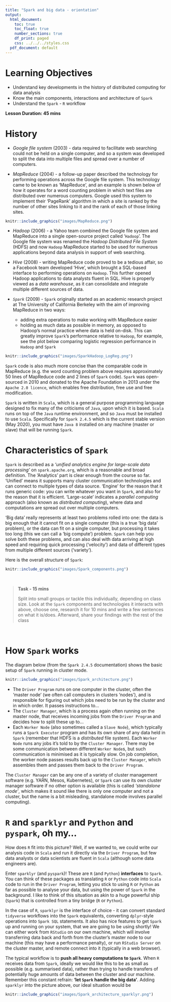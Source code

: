 ```yaml
---
title: "Spark and big data - orientation"
output:
  html_document:
    toc: true
    toc_float: true
    number_sections: true
    df_print: paged
    css: ../../../styles.css
  pdf_document: default
---
```


# Learning Objectives

* Understand key developments in the history of distributed computing for data analysis
* Know the main components, interactions and architecture of `Spark`
* Understand the `Spark` - `R` workflow

**Lesson Duration: 45 mins**

# History

* *Google file system* (2003) - data required to facilitate web searching could not be held on a single computer, and so a system was developed to split the data into multiple files and spread over a number of computers.

* *MapReduce* (2004) - a follow-up paper described the technology for performing operations across the Google file system. This technology came to be known as 'MapReduce', and an example is shown below of how it operates for a word counting problem in which text files are distributed over numerous computers. Google used this system to implement their 'PageRank' algorithm in which a site is ranked by the number of other sites linking to it and the rank of each of those linking sites.

```r
knitr::include_graphics("images/MapReduce.png")
```

* *Hadoop* (2006) - a Yahoo team combined the Google file system and MapReduce into a single open-source project called '`Hadoop`'. The Google file system was renamed the *Hadoop Distributed File System* (HDFS) and now `Hadoop` MapReduce started to be used for numerous applications beyond data analysis in support of web searching.

* *Hive* (2008) - writing MapReduce code proved to be a tedious affair, so a Facebook team developed 'Hive', which brought a SQL-based interface to performing operations on `Hadoop`. This further opened Hadoop applications to data analysts fluent in SQL. Hive is properly viewed as a *data warehouse*, as it can consolidate and integrate multiple different sources of data.

* *`Spark`* (2009) - `Spark` originally started as an academic research project at The University of California Berkeley with the aim of improving MapReduce in two ways:
  - adding extra operations to make working with MapReduce easier
  - holding as much data as possible in memory, as opposed to Hadoop's normal practice where data is held on-disk. This can greatly improve `Spark`'s performance relative to `Hadoop`, for example, see the plot below comparing logistic regression performance in `Hadoop` and `Spark`
  
```r
knitr::include_graphics("images/SparkHadoop_LogReg.png")
```

`Spark` code is also much more concise than the comparable code in MapReduce (e.g. the word counting problem above requires approximately 50 lines of MapReduce code and 2 lines of `Spark` code). `Spark` was open-sourced in 2010 and donated to the Apache Foundation in 2013 under the `Apache 2.0 licence`, which enables free distribution, free use and free modification.

`Spark` is written in `Scala`, which is a general purpose programming language designed to fix many of the criticisms of `Java`, upon which it is based. `Scala` runs on top of the `Java` runtime environment, and so `Java` must be installed to use `Scala`. Specifically for `Spark 2.4.5` which is the current stable version (May 2020), you must have `Java 8` installed on any machine (master or slave) that will be running `Spark`.

# Characteristics of ``Spark``

`Spark` is described as a *'unified analytics engine for large-scale data processing'* on `spark.apache.org`, which is a reasonable and broad definition. The 'Analytics' part is clear enough from the course so far. 'Unified' means it supports many cluster communication technologies and can connect to multiple types of data source. 'Engine' for the reason that it runs generic code: you can write whatever you want in `Spark`, and also for the reason that it is efficient. 'Large-scale' indicates a *parallel computing* approach (also known as *distributed computing*), where data and computations are spread out over multiple computers. 

'Big data' really represents at least two problems rolled into one: the data is big enough that it cannot fit on a single computer (this is a true 'big data' problem), or the data can fit on a single computer, but processing it takes too long (this we can call a 'big compute') problem. `Spark` can help you solve both these problems, and can also deal with data arriving at high speed and requiring quick processing ('velocity') and data of different types from multiple different sources ('variety'). 

Here is the overall structure of `Spark`:

```r
knitr::include_graphics("images/Spark_components.png")
```

<br>
<blockquote class='task'>
**Task - 15 mins**

Split into small groups or tackle this individually, depending on class size. Look at the `Spark` components and technologies it interacts with above, choose one, research it for 10 mins and write a few sentences on what it is/does. Afterward, share your findings with the rest of the class 

</blockquote>
<br>

# How `Spark` works

The diagram below (from the `Spark 2.4.5` documentation) shows the basic setup of `Spark` running in cluster mode.

```r
knitr::include_graphics("images/Spark_architecture.png")
```

* The `Driver Program` runs on one computer in the cluster, often the 'master node' (we often call computers in clusters 'nodes'), and is responsible for figuring out which jobs need to be run by the cluster and in which order. It passes instructions to...
* The `Cluster Manager`, which is a process again often running on the master node, that receives incoming jobs from the `Driver Program` and decides how to split these up to...
* Each `Worker Node` (also sometimes called a `Slave Node`), which typically runs a `Spark Executor` program and has its own share of any data held in `Spark` (remember that HDFS is a *distributed* file system). Each `Worker Node` runs any jobs it's told to by the `Cluster Manager`. There may be some communication between different `Worker Node`s, but such communication is minimised as it is typically slow. On job completion, the worker node passes results back up to the `Cluster Manager`, which assembles them and passes them back to the `Driver Program`.

The `Cluster Manager` can be any one of a variety of cluster management software (e.g. YARN, Mesos, Kubernetes), or `Spark` can use its own cluster manager software if no other option is available (this is called *'standalone mode'*, which makes it sound like there is only one computer and not a cluster, but the name is a bit misleading, standalone mode involves parallel computing).

# `R` and `sparklyr` and `Python` and `pyspark`, oh my...

How does `R` fit into this picture? Well, if we wanted to, we could write our analysis code in `Scala` and run it directly via the `Driver Program`, but few data analysts or data scientists are fluent in `Scala` (although some data engineers are). 

Enter `sparklyr` (and `pyspark`)! These are `R` (and `Python`) **interfaces** to `Spark`. You can think of these packages as translating `R` or `Python` code into `Scala` code to run in the `Driver Program`, letting you stick to using `R` or `Python` as far as possible to analyse your data, but using the power of `Spark` in the background. I like to think of this situation as akin to a huge powerful ship (`Spark`) that is controlled from a tiny bridge (`R` or `Python`).

In the case of `R`, `sparklyr` is the interface of choice - it can convert standard `tidyverse` workflows into the `Spark` equivalents, converting `dplyr`-style operations into `Spark SQL` statements. It also has nice features to get `Spark` up and running on your system, that we are going to be using shortly! We can either work from `RStudio` on our own machine, which will involve transferring data back and forth from the cluster's master node to our machine (this may have a performance penalty), or run `RStudio Server` on the cluster master, and remote connect into it (typically in a web browser).

The typical workflow is to **push all heavy computations to `Spark`**. When `R` receives data from `Spark`, ideally we would like this to be as small as possible (e.g. summarised data), rather than trying to handle transfers of potentially huge amounts of data between the cluster and our machine. Remember this constant refrain: **'let `Spark` handle the big data'**. Adding `sparklyr` into the picture above, our ideal situation would be


```r
knitr::include_graphics("images/Spark_architecture_sparklyr.png")
```

